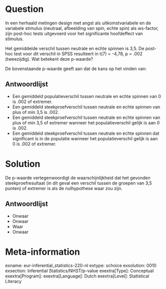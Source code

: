 Question
========
In een herhaald metingen design met angst als uitkomstvariabele en de variabele stimulus (neutraal, afbeelding van spin, echte spin) als ws-factor, zijn post-hoc tests uitgevoerd voor het significante hoofdeffect van stimulus.

Het gemiddelde verschil tussen neutrale en echte spinnen is 3,5. De post-hoc test voor dit verschil in SPSS resulteert in t(7) = -4,78, p = .002 (tweezijdig). Wat betekent deze p-waarde?

De bovenstaande p-waarde geeft aan dat de kans op het vinden van:

Antwoordlijst
----------
* Een gemiddeld populatieverschil tussen neutrale en echte spinnen van 0 is .002 of extremer.
* Een gemiddeld steekproefverschil tussen neutrale en echte spinnen van plus of min 3,5 is .002.
* Een gemiddeld steekproefverschil tussen neutrale en echte spinnen van plus of min 3,5 of extremer wanneer het populatieverschil gelijk is aan 0 is .002.
* Een gemiddeld steekproefverschil tussen neutrale en echte spinnen dat significant is in de populatie wanneer het populatieverschil gelijk is aan 0 is .002 of extremer.


Solution
========
De p-waarde vertegenwoordigt de waarschijnlijkheid dat het gevonden steekproefresultaat (in dit geval een verschil tussen de groepen van 3,5 punten) of extremer is als de nulhypothese waar zou zijn.

Antwoordlijst
----------
* Onwaar
* Onwaar
* Waar
* Onwaar

Meta-information
================
exname: eur-inferential_statistics-220-nl
extype: schoice
exsolution: 0010
exsection: Inferential Statistics/NHST/p-value
exextra[Type]: Conceptual
exextra[Program]: 
exextra[Language]: Dutch
exextra[Level]: Statistical Literacy
